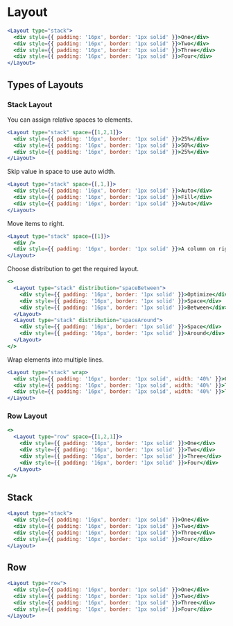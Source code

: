 
# Layout

<Documenter component={Layout}>

```jsx preview
<Layout type="stack">
  <div style={{ padding: '16px', border: '1px solid' }}>One</div>
  <div style={{ padding: '16px', border: '1px solid' }}>Two</div>
  <div style={{ padding: '16px', border: '1px solid' }}>Three</div>
  <div style={{ padding: '16px', border: '1px solid' }}>Four</div>
</Layout>
```

</Documenter>

## Types of Layouts

### Stack Layout

You can assign relative spaces to elements.

```jsx preview
<Layout type="stack" space={[1,2,1]}>
  <div style={{ padding: '16px', border: '1px solid' }}>25%</div>
  <div style={{ padding: '16px', border: '1px solid' }}>50%</div>
  <div style={{ padding: '16px', border: '1px solid' }}>25%</div>
</Layout>
```

Skip value in space to use auto width.

```jsx preview
<Layout type="stack" space={[,1,]}>
  <div style={{ padding: '16px', border: '1px solid' }}>Auto</div>
  <div style={{ padding: '16px', border: '1px solid' }}>Fill</div>
  <div style={{ padding: '16px', border: '1px solid' }}>Auto</div>
</Layout>
```

Move items to right.

```jsx preview
<Layout type="stack" space={[1]}>
  <div />
  <div style={{ padding: '16px', border: '1px solid' }}>A column on right.</div>
</Layout>
```

Choose distribution to get the required layout.

```jsx preview
<>
  <Layout type="stack" distribution="spaceBetween">
    <div style={{ padding: '16px', border: '1px solid' }}>Optimize</div>
    <div style={{ padding: '16px', border: '1px solid' }}>Space</div>
    <div style={{ padding: '16px', border: '1px solid' }}>Between</div>
  </Layout>
  <Layout type="stack" distribution="spaceAround">
    <div style={{ padding: '16px', border: '1px solid' }}>Space</div>
    <div style={{ padding: '16px', border: '1px solid' }}>Around</div>
  </Layout>
</>
```

Wrap elements into multiple lines.

```jsx preview
<Layout type="stack" wrap>
  <div style={{ padding: '16px', border: '1px solid', width: '40%' }}>One</div>
  <div style={{ padding: '16px', border: '1px solid', width: '40%' }}>Two</div>
  <div style={{ padding: '16px', border: '1px solid', width: '40%' }}>Three</div>
</Layout>
```

### Row Layout

```jsx preview
<>
  <Layout type="row" space={[1,2,1]}>
    <div style={{ padding: '16px', border: '1px solid' }}>One</div>
    <div style={{ padding: '16px', border: '1px solid' }}>Two</div>
    <div style={{ padding: '16px', border: '1px solid' }}>Three</div>
    <div style={{ padding: '16px', border: '1px solid' }}>Four</div>
  </Layout>
</>
```

## Stack

<Documenter component={layouts.stack}>

```jsx preview
<Layout type="stack">
  <div style={{ padding: '16px', border: '1px solid' }}>One</div>
  <div style={{ padding: '16px', border: '1px solid' }}>Two</div>
  <div style={{ padding: '16px', border: '1px solid' }}>Three</div>
  <div style={{ padding: '16px', border: '1px solid' }}>Four</div>
</Layout>
```

</Documenter>

## Row

<Documenter component={layouts.row}>

```jsx preview
<Layout type="row">
  <div style={{ padding: '16px', border: '1px solid' }}>One</div>
  <div style={{ padding: '16px', border: '1px solid' }}>Two</div>
  <div style={{ padding: '16px', border: '1px solid' }}>Three</div>
  <div style={{ padding: '16px', border: '1px solid' }}>Four</div>
</Layout>
```

</Documenter>